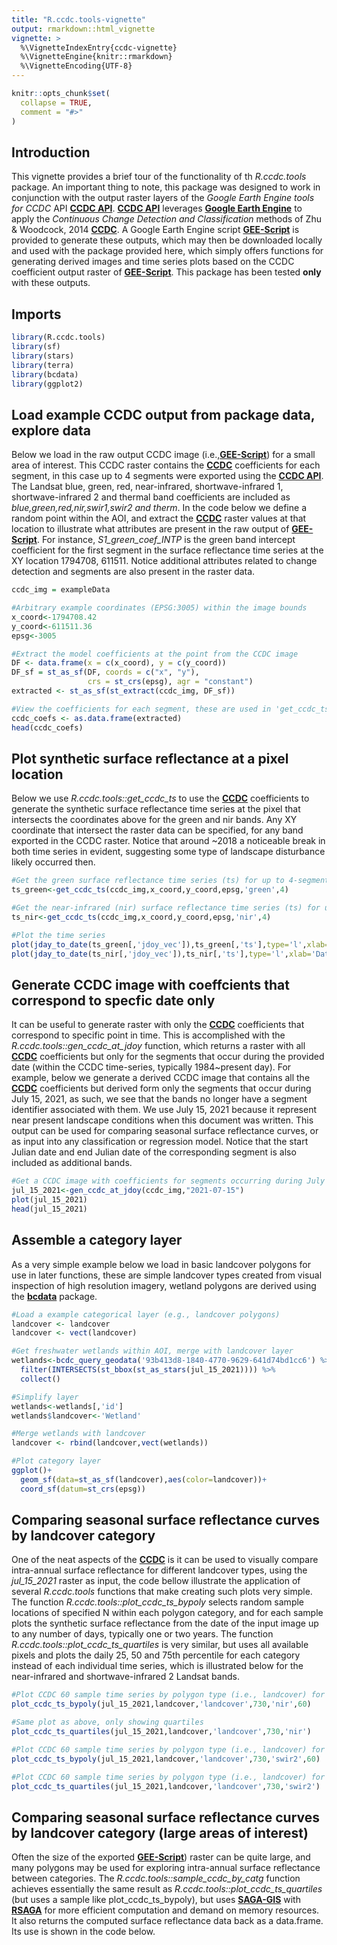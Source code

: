 ```yaml
---
title: "R.ccdc.tools-vignette"
output: rmarkdown::html_vignette
vignette: >
  %\VignetteIndexEntry{ccdc-vignette}
  %\VignetteEngine{knitr::rmarkdown}
  %\VignetteEncoding{UTF-8}
---
```


```r
knitr::opts_chunk$set(
  collapse = TRUE,
  comment = "#>"
)
```

## Introduction

This vignette provides a brief tour of the functionality of th *R.ccdc.tools* package. An important thing to note, this package was designed to work in conjunction with the output raster layers of the *Google Earth Engine tools for CCDC* API [**CCDC API**](https://github.com/parevalo/gee-ccdc-tools/blob/master/docs/index.rst). [**CCDC API**](https://github.com/parevalo/gee-ccdc-tools/blob/master/docs/index.rst) leverages [**Google Earth Engine**](https://earthengine.google.com/) to apply the *Continuous Change Detection and Classification* methods of Zhu & Woodcock, 2014 [**CCDC**](https://doi.org/10.1016/j.rse.2014.01.011). A Google Earth Engine script [**GEE-Script**](https://code.earthengine.google.com/054860fe5914f0851080b26da27b1120) is provided to generate these outputs, which may then be downloaded locally and used with the package provided here, which simply offers functions for generating derived images and time series plots based on the CCDC coefficient output raster of [**GEE-Script**](https://code.earthengine.google.com/054860fe5914f0851080b26da27b1120). This package has been tested **only** with these outputs.  


## Imports

```r
library(R.ccdc.tools)
library(sf)
library(stars)
library(terra)
library(bcdata)
library(ggplot2)
```

## Load example CCDC output from package data, explore data

Below we load in the raw output CCDC image (i.e.,[**GEE-Script**](https://code.earthengine.google.com/054860fe5914f0851080b26da27b1120)) for a small area of interest. This CCDC raster contains the  [**CCDC**](https://doi.org/10.1016/j.rse.2014.01.011) coefficients for each segment, in this case up to 4 segments were exported using the [**CCDC API**](https://github.com/parevalo/gee-ccdc-tools/blob/master/docs/index.rst). The Landsat blue, green, red, near-infrared, shortwave-infrared 1, shortwave-infrared 2 and thermal band coefficients are included as *blue,green,red,nir,swir1,swir2 and therm*. In the code below we define a random point within the AOI, and extract the [**CCDC**](https://doi.org/10.1016/j.rse.2014.01.011) raster values at that location to illustrate what attributes are present in the raw output of [**GEE-Script**](https://code.earthengine.google.com/054860fe5914f0851080b26da27b1120). For instance, *S1_green_coef_INTP* is the green band intercept coefficient for the first segment in the surface reflectance time series at the XY location 1794708, 611511. Notice additional attributes related to change detection and segments are also present in the raster data.  

```r
ccdc_img = exampleData

#Arbitrary example coordinates (EPSG:3005) within the image bounds
x_coord<-1794708.42
y_coord<-611511.36
epsg<-3005

#Extract the model coefficients at the point from the CCDC image
DF <- data.frame(x = c(x_coord), y = c(y_coord))
DF_sf = st_as_sf(DF, coords = c("x", "y"), 
                 crs = st_crs(epsg), agr = "constant")
extracted <- st_as_sf(st_extract(ccdc_img, DF_sf))

#View the coefficients for each segment, these are used in 'get_ccdc_ts' to generate the time series data
ccdc_coefs <- as.data.frame(extracted)
head(ccdc_coefs)

```

## Plot synthetic surface reflectance at a pixel location

Below we use *R.ccdc.tools::get_ccdc_ts* to use the [**CCDC**](https://doi.org/10.1016/j.rse.2014.01.011) coefficients to generate the synthetic surface reflectance time series at the pixel that intersects the coordinates above for the green and nir bands. Any XY coordinate that intersect the raster data can be specified, for any band exported in the CCDC raster. Notice that around ~2018 a noticeable break in both time series in evident, suggesting some type of landscape disturbance likely occurred then.

```r
#Get the green surface reflectance time series (ts) for up to 4-segments at the point.
ts_green<-get_ccdc_ts(ccdc_img,x_coord,y_coord,epsg,'green',4)

#Get the near-infrared (nir) surface reflectance time series (ts) for up to 4-segments at the point.
ts_nir<-get_ccdc_ts(ccdc_img,x_coord,y_coord,epsg,'nir',4)

#Plot the time series 
plot(jday_to_date(ts_green[,'jdoy_vec']),ts_green[,'ts'],type='l',xlab='Date',ylab='Green Band Surface Reflectance')
plot(jday_to_date(ts_nir[,'jdoy_vec']),ts_nir[,'ts'],type='l',xlab='Date',ylab='NIR Band Surface Reflectance')
```

## Generate CCDC image with coeffcients that correspond to specfic date only

It can be useful to generate raster with only the [**CCDC**](https://doi.org/10.1016/j.rse.2014.01.011) coefficients that correspond to specific point in time. This is accomplished with the *R.ccdc.tools::gen_ccdc_at_jdoy* function, which returns a raster with all [**CCDC**](https://doi.org/10.1016/j.rse.2014.01.011) coefficients but only for the segments that occur during the provided date (within the CCDC time-series, typically 1984~present day). For example, below we generate a derived CCDC image that contains all the [**CCDC**](https://doi.org/10.1016/j.rse.2014.01.011) coefficients but derived form only the segments that occur during July 15, 2021, as such, we see that the bands no longer have a segment identifier associated with them. We use July 15, 2021 because it represent near present landscape conditions when this document was written. This output can be used for comparing seasonal surface reflectance curves, or as input into any classification or regression model. Notice that the start Julian date and end Julian date of the corresponding segment is also included as additional bands.   

```r
#Get a CCDC image with coefficients for segments occurring during July 15, 2021 (i.e., near present day landscape conditions)
jul_15_2021<-gen_ccdc_at_jdoy(ccdc_img,"2021-07-15")
plot(jul_15_2021)
head(jul_15_2021)
```

## Assemble a category layer

As a very simple example below we load in basic landcover polygons for use in later functions, these are simple landcover types created from visual inspection of high resolution imagery, wetland polygons are derived using the [**bcdata**](https://github.com/bcgov/bcdata) package. 

```r
#Load a example categorical layer (e.g., landcover polygons)
landcover <- landcover
landcover <- vect(landcover)

#Get freshwater wetlands within AOI, merge with landcover layer 
wetlands<-bcdc_query_geodata('93b413d8-1840-4770-9629-641d74bd1cc6') %>%
  filter(INTERSECTS(st_bbox(st_as_stars(jul_15_2021)))) %>%
  collect()

#Simplify layer 
wetlands<-wetlands[,'id']
wetlands$landcover<-'Wetland'

#Merge wetlands with landcover
landcover <- rbind(landcover,vect(wetlands)) 

#Plot category layer
ggplot()+
  geom_sf(data=st_as_sf(landcover),aes(color=landcover))+
  coord_sf(datum=st_crs(epsg))

```

## Comparing seasonal surface reflectance curves by landcover category 

One of the neat aspects of the [**CCDC**](https://doi.org/10.1016/j.rse.2014.01.011) is it can be used to visually compare intra-annual surface reflectance for different landcover types, using the *jul_15_2021* raster as input, the code bellow illustrate the application of several *R.ccdc.tools* functions that make creating such plots very simple. The function *R.ccdc.tools::plot_ccdc_ts_bypoly* selects random sample locations of specified N within each polygon category, and for each sample plots the synthetic surface reflectance from the date of the input image up to any number of days, typically one or two years. The function *R.ccdc.tools::plot_ccdc_ts_quartiles* is very similar, but uses all available pixels and plots the daily 25, 50 and 75th percentile for each category instead of each individual time series, which is illustrated below for the near-infrared and shortwave-infrared 2 Landsat bands.      

```r
#Plot CCDC 60 sample time series by polygon type (i.e., landcover) for the near-infrared band ('nir') over a 730 day period 
plot_ccdc_ts_bypoly(jul_15_2021,landcover,'landcover',730,'nir',60)

#Same plot as above, only showing quartiles
plot_ccdc_ts_quartiles(jul_15_2021,landcover,'landcover',730,'nir')

#Plot CCDC 60 sample time series by polygon type (i.e., landcover) for the shortwave infrared band 2 ('swir2') over a 720 day period 
plot_ccdc_ts_bypoly(jul_15_2021,landcover,'landcover',730,'swir2',60)

#Plot CCDC 60 sample time series by polygon type (i.e., landcover) for the shortwave infrared band 2 ('swir2') over a 720 day period 
plot_ccdc_ts_quartiles(jul_15_2021,landcover,'landcover',730,'swir2')
```

## Comparing seasonal surface reflectance curves by landcover category (large areas of interest)

Often the size of the exported [**GEE-Script**](https://code.earthengine.google.com/054860fe5914f0851080b26da27b1120)) raster can be quite large, and many polygons may be used for exploring intra-annual surface reflectance between categories. The *R.ccdc.tools::sample_ccdc_by_catg* function achieves essentially the same result as *R.ccdc.tools::plot_ccdc_ts_quartiles* (but uses a sample like plot_ccdc_ts_bypoly), but uses [**SAGA-GIS**](https://saga-gis.sourceforge.io/en/index.html) with [**RSAGA**](https://cran.r-project.org/web/packages/RSAGA/index.html) for more efficient computation and demand on memory resources. It also returns the computed surface reflectance data back as a data.frame. Its use is shown in the code below.

```r

```
